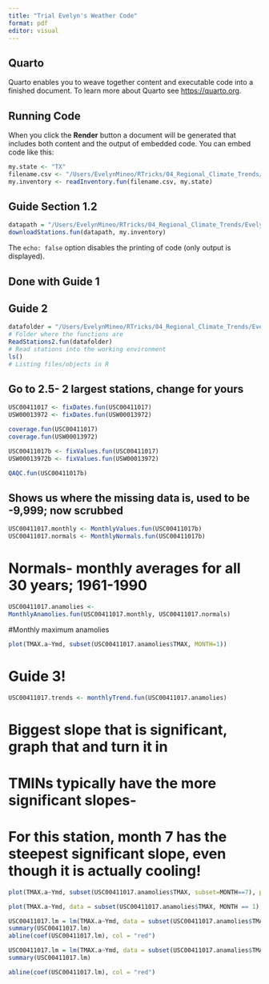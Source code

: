 ```yaml
---
title: "Trial Evelyn's Weather Code"
format: pdf
editor: visual
---
```


## Quarto

Quarto enables you to weave together content and executable code into a finished document. To learn more about Quarto see <https://quarto.org>.

## Running Code

When you click the **Render** button a document will be generated that includes both content and the output of embedded code. You can embed code like this:

```r
my.state <- "TX"
filename.csv <- "/Users/EvelynMineo/RTricks/04_Regional_Climate_Trends/Guides/stations.active.oldest.csv"
my.inventory <- readInventory.fun(filename.csv, my.state)
```

## Guide Section 1.2

```r
datapath = "/Users/EvelynMineo/RTricks/04_Regional_Climate_Trends/Evelyn/"
downloadStations.fun(datapath, my.inventory)
```

The `echo: false` option disables the printing of code (only output is displayed).

## Done with Guide 1

## Guide 2

```r
datafolder = "/Users/EvelynMineo/RTricks/04_Regional_Climate_Trends/Evelyn/"
# Folder where the functions are
ReadStations2.fun(datafolder)
# Read stations into the working environment
ls() 
# Listing files/objects in R
```

## Go to 2.5- 2 largest stations, change for yours

```r
USC00411017 <- fixDates.fun(USC00411017)
USW00013972 <- fixDates.fun(USW00013972)
```

```r
coverage.fun(USC00411017)
coverage.fun(USW00013972)
```

```r
USC00411017b <- fixValues.fun(USC00411017)
USW00013972b <- fixValues.fun(USW00013972)
```

```r
QAQC.fun(USC00411017b)
```

## Shows us where the missing data is, used to be -9,999; now scrubbed

```r
USC00411017.monthly <- MonthlyValues.fun(USC00411017b)
USC00411017.normals <- MonthlyNormals.fun(USC00411017b)
```

# Normals- monthly averages for all 30 years; 1961-1990

```r
USC00411017.anamolies <-
MonthlyAnamolies.fun(USC00411017.monthly, USC00411017.normals)
```

#Monthly maximum anamolies

```r
plot(TMAX.a~Ymd, subset(USC00411017.anamolies$TMAX, MONTH=1))
```

# Guide 3!

```r
USC00411017.trends <- monthlyTrend.fun(USC00411017.anamolies)
```

# Biggest slope that is significant, graph that and turn it in

# TMINs typically have the more significant slopes-

# For this station, month 7 has the steepest significant slope, even though it is actually cooling!

```r
plot(TMAX.a~Ymd, subset(USC00411017.anamolies$TMAX, subset=MONTH==7), pch=19)
```

```r
plot(TMAX.a~Ymd, data = subset(USC00411017.anamolies$TMAX, MONTH == 1),pch = 19, cex = .2, col = "grey", xlab = "Year", ylab = "Temp Anomaly", main = "Temp Anomaly trend in Texas, USC00411017, July", sub = "Trend = -1ºC/100 Yr, rsquare = 0.017, pvalue < 0.001")

USC00411017.lm = lm(TMAX.a~Ymd, data = subset(USC00411017.anamolies$TMAX, MONTH == 1))
summary(USC00411017.lm)
abline(coef(USC00411017.lm), col = "red")

```

```r
USC00411017.lm = lm(TMAX.a~Ymd, data = subset(USC00411017.anamalies$TMAX, MONTH = 1))
summary(USC00411017.lm)

abline(coef(USC00411017.lm), col = "red")
```
